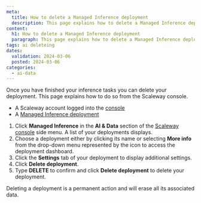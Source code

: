 ```yaml
---
meta:
  title: How to delete a Managed Inference deployment
  description: This page explains how to delete a Managed Inference deployment
content:
  h1: How to delete a Managed Inference deployment
  paragraph: This page explains how to delete a Managed Inference deployment
tags: ai deleteing
dates:
  validation: 2024-03-06
  posted: 2024-03-06
categories:
  - ai-data
---
```


Once you have finished your inference tasks you can delete your deployment. This page explains how to do so from the Scaleway console.

<Macro id="requirements" />

  - A Scaleway account logged into the [console](https://console.scaleway.com)
  - A [Managed Inference deployment](/ai-data/managed-inference/quickstart/)


1. Click **Managed Inference** in the **AI & Data** section of the [Scaleway console](https://console.scaleway.com) side menu. A list of your deployments displays.
2. Choose a deployment either by clicking its name or selecting **More info** from the drop-down menu represented by the icon <Icon name="more" /> to access the deployment dashboard.
3. Click the **Settings** tab of your deployment to display additional settings.
4. Click **Delete deployment**.
5. Type **DELETE** to confirm and click **Delete deployment** to delete your deployment. 
 
<Message type="important">
  Deleting a deployment is a permanent action and will erase all its associated data.
</Message>
